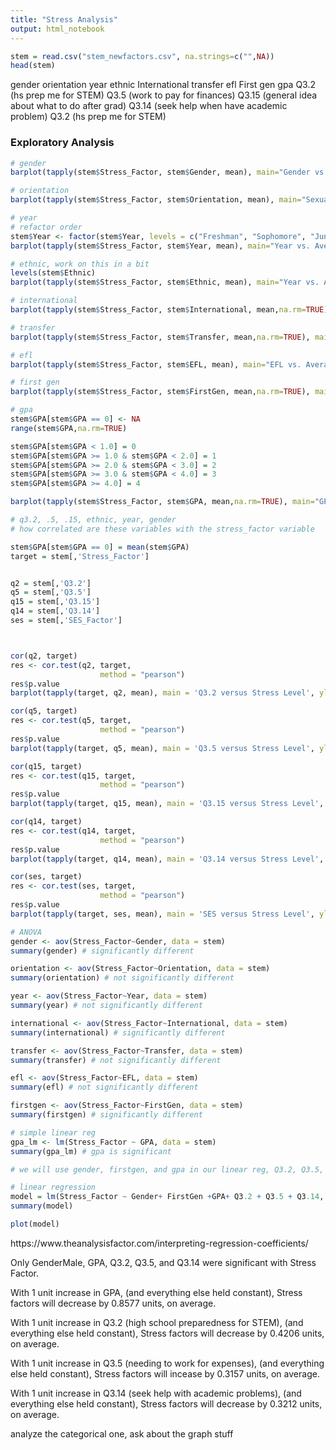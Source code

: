 ```yaml
---
title: "Stress Analysis"
output: html_notebook
---
```


```r
stem = read.csv("stem_newfactors.csv", na.strings=c("",NA))
head(stem)
```

gender
orientation
year
ethnic
International
transfer
efl
First gen
gpa
Q3.2 (hs prep me for STEM)
Q3.5 (work to pay for finances)
Q3.15 (general idea about what to do after grad)
Q3.14 (seek help when have academic problem)
Q3.2 (hs prep me for STEM)

### Exploratory Analysis
```r
# gender
barplot(tapply(stem$Stress_Factor, stem$Gender, mean), main="Gender vs. Average Stress Level")

# orientation
barplot(tapply(stem$Stress_Factor, stem$Orientation, mean), main="Sexual Orientation vs. Average Stress Level")

# year
# refactor order
stem$Year <- factor(stem$Year, levels = c("Freshman", "Sophomore", "Junior", "Senior", "Fifth Year", "Graduate Student"))
barplot(tapply(stem$Stress_Factor, stem$Year, mean), main="Year vs. Average Stress Level")

# ethnic, work on this in a bit
levels(stem$Ethnic)
barplot(tapply(stem$Stress_Factor, stem$Ethnic, mean), main="Year vs. Average Stress Level")

# international
barplot(tapply(stem$Stress_Factor, stem$International, mean,na.rm=TRUE), main="International vs. Average Stress Level")

# transfer
barplot(tapply(stem$Stress_Factor, stem$Transfer, mean,na.rm=TRUE), main="Transfer vs. Average Stress Level")

# efl
barplot(tapply(stem$Stress_Factor, stem$EFL, mean), main="EFL vs. Average Stress Level")

# first gen
barplot(tapply(stem$Stress_Factor, stem$FirstGen, mean,na.rm=TRUE), main="First Gen vs. Average Stress Level")

# gpa
stem$GPA[stem$GPA == 0] <- NA
range(stem$GPA,na.rm=TRUE)

stem$GPA[stem$GPA < 1.0] = 0
stem$GPA[stem$GPA >= 1.0 & stem$GPA < 2.0] = 1
stem$GPA[stem$GPA >= 2.0 & stem$GPA < 3.0] = 2
stem$GPA[stem$GPA >= 3.0 & stem$GPA < 4.0] = 3
stem$GPA[stem$GPA >= 4.0] = 4

barplot(tapply(stem$Stress_Factor, stem$GPA, mean,na.rm=TRUE), main="GPA vs. Average Stress Level")
```

```r
# q3.2, .5, .15, ethnic, year, gender
# how correlated are these variables with the stress_factor variable

stem$GPA[stem$GPA == 0] = mean(stem$GPA) 
target = stem[,'Stress_Factor']


q2 = stem[,'Q3.2']
q5 = stem[,'Q3.5']
q15 = stem[,'Q3.15']
q14 = stem[,'Q3.14']
ses = stem[,'SES_Factor']



cor(q2, target)
res <- cor.test(q2, target, 
                    method = "pearson")
res$p.value
barplot(tapply(target, q2, mean), main = 'Q3.2 versus Stress Level', ylab = 'Stress Level', xlab = 'Level of preparedness from hs for STEM', ylim = c(10, 13)) 

cor(q5, target)
res <- cor.test(q5, target, 
                    method = "pearson")
res$p.value
barplot(tapply(target, q5, mean), main = 'Q3.5 versus Stress Level', ylab = 'Stress Level', xlab = 'Level of work needed to pay for expenses', ylim = c(8, 12)) 

cor(q15, target)
res <- cor.test(q15, target, 
                    method = "pearson")
res$p.value
barplot(tapply(target, q15, mean), main = 'Q3.15 versus Stress Level', ylab = 'Stress Level', xlab = 'To what extent do you know what you want to do after graduation', ylim = c(10, 11.5)) 

cor(q14, target)
res <- cor.test(q14, target, 
                    method = "pearson")
res$p.value
barplot(tapply(target, q14, mean), main = 'Q3.14 versus Stress Level', ylab = 'Stress Level', xlab = 'To what extent do you seek help when you have an academic problem', ylim = c(9, 12))

cor(ses, target)
res <- cor.test(ses, target, 
                    method = "pearson")
res$p.value
barplot(tapply(target, ses, mean), main = 'SES versus Stress Level', ylab = 'Stress Level', xlab = 'SES', ylim = c(8,12))

```


```r
# ANOVA
gender <- aov(Stress_Factor~Gender, data = stem)
summary(gender) # significantly different

orientation <- aov(Stress_Factor~Orientation, data = stem)
summary(orientation) # not significantly different

year <- aov(Stress_Factor~Year, data = stem)
summary(year) # not significantly different

international <- aov(Stress_Factor~International, data = stem)
summary(international) # significantly different

transfer <- aov(Stress_Factor~Transfer, data = stem)
summary(transfer) # not significantly different

efl <- aov(Stress_Factor~EFL, data = stem)
summary(efl) # not significantly different

firstgen <- aov(Stress_Factor~FirstGen, data = stem)
summary(firstgen) # significantly different

# simple linear reg
gpa_lm <- lm(Stress_Factor ~ GPA, data = stem)
summary(gpa_lm) # gpa is significant 

# we will use gender, firstgen, and gpa in our linear reg, Q3.2, Q3.5, Q3.14
```

```r
# linear regression
model = lm(Stress_Factor ~ Gender+ FirstGen +GPA+ Q3.2 + Q3.5 + Q3.14, data = stem)
summary(model)

plot(model)
```
https://www.theanalysisfactor.com/interpreting-regression-coefficients/

Only GenderMale, GPA, Q3.2, Q3.5, and Q3.14 were significant with Stress Factor.

With 1 unit increase in GPA, (and everything else held constant), Stress factors will decrease by 0.8577 units, on average.

With 1 unit increase in Q3.2 (high school preparedness for STEM), (and everything else held constant), Stress factors will decrease by 0.4206 units, on average.

With 1 unit increase in Q3.5 (needing to work for expenses), (and everything else held constant), Stress factors will incease by 0.3157 units, on average.

With 1 unit increase in Q3.14 (seek help with academic problems), (and everything else held constant), Stress factors will decrease by 0.3212 units, on average.

analyze the categorical one, ask about the graph stuff

